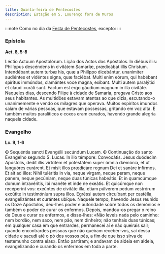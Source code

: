 ```yaml
---
title: Quinta-feira de Pentecostes
description: Estação em S. Lourenço fora de Muros
---
```


:::note
Como no dia da [Festa de Pentecostes](/missal/pentecostes/pentecostes), excepto:
:::

### Epístola

**Act. 8, 5-8**

<div class="side-by-side not-content">
  <span class="text-justify">Léctio Actuum Apostolórum.</span>
  <span class="text-justify">Lição dos Actos dos Apóstolos.</span>
  <span class="text-justify">
    In diébus illis: Philíppus descéndens in civitátem Samaríæ, prædicábat illis
    Christum. Intendébant autem turbæ his, quæ a Philíppo dicebántur, unanímiter
    audiéntes et vidéntes signa, quæ faciébat. Multi enim eórum, qui habébant
    spíritus immúndos, clamántes voce magna, exíbant. Multi autem paralýtici et
    claudi curáti sunt. Factum est ergo gáudium magnum in illa civitáte.
  </span>
  <span class="text-justify">
    Naqueles dias, descendo Filipe à cidade de Samaria, pregava Cristo aos seus
    habitantes. As multidões estavam atentas ao que dizia, escutando-o
    unanimemente e vendo os milagres que operava. Muitos espíritos imundos saíam
    de várias pessoas, que estavam possessas, gritando em voz alta. E também
    muitos paralíticos e coxos eram curados, havendo grande alegria naquela
    cidade.
  </span>
</div>

### Evangelho

**Lc. 9, 1-6**

<div class="side-by-side not-content">
  <span class="text-justify">
    <span class="text-red-500">✠</span> Sequéntia sancti Evangélii secúndum
    Lucam.
  </span>
  <span class="text-justify">
    <span class="text-red-500">✠</span> Continuação do santo Evangelho segundo
    S. Lucas.
  </span>
  <span class="text-justify">
    In illo témpore: Convocátis. Jesus duódecim Apóstolis, dedit illis virtútem
    et potestátem super ómnia dæmónia, et ut languóres curárent. Et misit illos
    prædicáre regnum Dei et sanáre infírmos. Et ait ad illos: Nihil tuléritis in
    via, neque virgam, neque peram, neque panem, neque pecúniam, neque duas
    túnicas habeátis. Et in quamcúmque domum intravéritis, ibi manéte et inde ne
    exeátis. Et quicúmque non recéperint vos: exeúntes de civitáte illa, etiam
    púlverem pedum vestrórum excútite in testimónium supra illos. Egréssi autem
    circuíbant per castélla, evangelizántes et curántes ubíque.
  </span>
  <span class="text-justify">
    Naquele tempo, havendo Jesus reunido os Doze Apóstolos, deu-lhes poder e
    autoridade sobre todos os demónios e também o poder de curar os enfermos.
    Depois, mandou-os pregar o reino de Deus e curar os enfermos, e disse-lhes:
    «Não leveis nada pelo caminho: nem bordão, nem saco, nem pão, nem dinheiro;
    não tenhais duas túnicas; em qualquer casa em que entrardes, permanecei aí e
    não queirais sair; quando encontrardes pessoas que não queiram receber-vos,
    saí dessa cidade e sacudi até o pó dos vossos pés, a fim de que isso sirva
    de testemunho contra elas». Então partiram; e andavam de aldeia em aldeia,
    evangelizando e curando os enfermos em toda a parte.
  </span>
</div>
